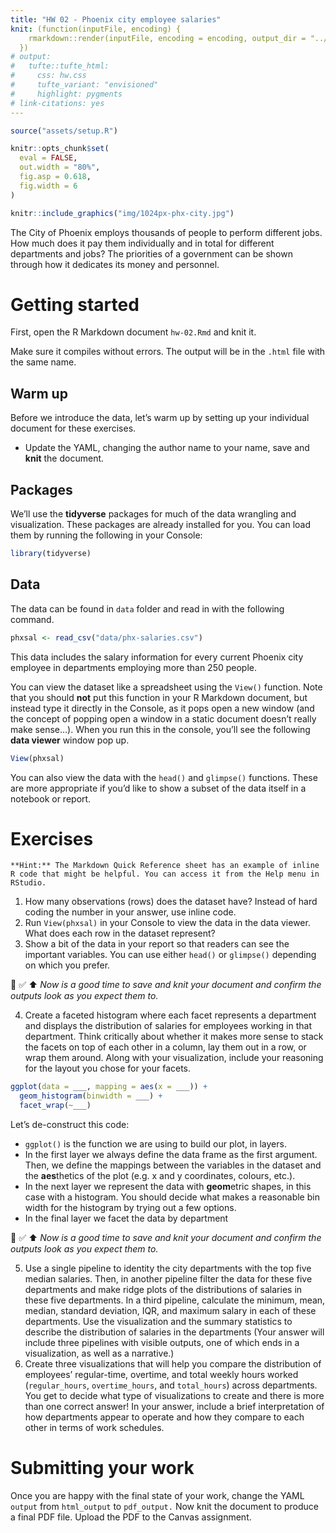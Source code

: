 ```yaml
---
title: "HW 02 - Phoenix city employee salaries"
knit: (function(inputFile, encoding) {
    rmarkdown::render(inputFile, encoding = encoding, output_dir = "../docs/hws/")
  })
# output: 
#   tufte::tufte_html:
#     css: hw.css
#     tufte_variant: "envisioned"
#     highlight: pygments
# link-citations: yes
---
```


```r
source("assets/setup.R")

knitr::opts_chunk$set(
  eval = FALSE,
  out.width = "80%",
  fig.asp = 0.618,
  fig.width = 6
)
```

```r
knitr::include_graphics("img/1024px-phx-city.jpg")
```


<!-- Note: data from https://data.world/city-of-phoenix/2b41f4f8-fe6f-48d3-8097-ad44ee5bd616 -->

The City of Phoenix employs thousands of people to perform different jobs. How much does it pay them individually and in total for different departments and jobs? The priorities of a government can be shown through how it dedicates its money and personnel.

# Getting started

First, open the R Markdown document `hw-02.Rmd` and knit it.

Make sure it compiles without errors. The output will be in the `.html` file with the same name.

## Warm up

Before we introduce the data, let's warm up by setting up your individual document for these exercises.

-   Update the YAML, changing the author name to your name, save and **knit** the document.

## Packages

We'll use the **tidyverse** packages for much of the data wrangling and visualization.
These packages are already installed for you.
You can load them by running the following in your Console:

```r
library(tidyverse)
```

## Data

The data can be found in `data` folder and read in with the following command.

```r
phxsal <- read_csv("data/phx-salaries.csv")
```

This data includes the salary information for every current Phoenix city employee in departments employing more than 250 people.

You can view the dataset like a spreadsheet using the `View()` function.
Note that you should **not** put this function in your R Markdown document, but instead type it directly in the Console, as it pops open a new window (and the concept of popping open a window in a static document doesn't really make sense...).
When you run this in the console, you'll see the following **data viewer** window pop up.

```r
View(phxsal)
```

You can also view the data with the `head()` and `glimpse()` functions. These are more appropriate if you'd like to show a subset of the data itself in a notebook or report.

# Exercises

```marginfigure
**Hint:** The Markdown Quick Reference sheet has an example of inline R code that might be helpful. You can access it from the Help menu in RStudio.
```

1.  How many observations (rows) does the dataset have? Instead of hard coding the number in your answer, use inline code.
2.  Run `View(phxsal)` in your Console to view the data in the data viewer. What does each row in the dataset represent?
3. Show a bit of the data in your report so that readers can see the important variables. You can use either `head()` or `glimpse()` depending on which you prefer.

🧶 ✅ ⬆️  *Now is a good time to save and knit your document and confirm the outputs look as you expect them to.*

4.  Create a faceted histogram where each facet represents a department and displays the distribution of salaries for employees working in that department. Think critically about whether it makes more sense to stack the facets on top of each other in a column, lay them out in a row, or wrap them around. Along with your visualization, include your reasoning for the layout you chose for your facets.

```r
ggplot(data = ___, mapping = aes(x = ___)) +
  geom_histogram(binwidth = ___) +
  facet_wrap(~___)
```

Let's de-construct this code:

-   `ggplot()` is the function we are using to build our plot, in layers.
-   In the first layer we always define the data frame as the first argument. Then, we define the mappings between the variables in the dataset and the **aes**thetics of the plot (e.g. x and y coordinates, colours, etc.).
-   In the next layer we represent the data with **geom**etric shapes, in this case with a histogram. You should decide what makes a reasonable bin width for the histogram by trying out a few options.
-   In the final layer we facet the data by department

🧶 ✅ ⬆️  *Now is a good time to save and knit your document and confirm the outputs look as you expect them to.*

5.  Use a single pipeline to identity the city departments with the top five median salaries. Then, in another pipeline filter the data for these five departments and make ridge plots of the distributions of salaries in these five departments. In a third pipeline, calculate the minimum, mean, median, standard deviation, IQR, and maximum salary in each of these departments. Use the visualization and the summary statistics to describe the distribution of salaries in the departments (Your answer will include three pipelines with visible outputs, one of which ends in a visualization, as well as a narrative.)
6.  Create three visualizations that will help you compare the distribution of employees' regular-time, overtime, and total weekly hours worked (`regular_hours`, `overtime_hours`, and `total_hours`) across departments. You get to decide what type of visualizations to create and there is more than one correct answer! In your answer, include a brief interpretation of how departments appear to operate and how they compare to each other in terms of work schedules.

# Submitting your work

Once you are happy with the final state of your work, change the YAML `output` from `html_output` to `pdf_output.` Now knit the document to produce a final PDF file. Upload the PDF to the Canvas assignment.  
